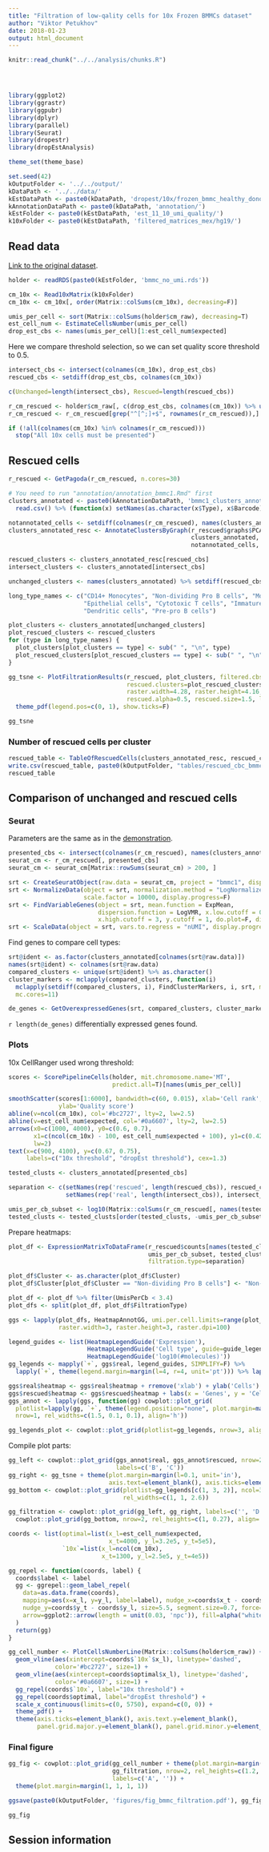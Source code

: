 ```yaml
---
title: "Filtration of low-qality cells for 10x Frozen BMMCs dataset"
author: "Viktor Petukhov"
date: 2018-01-23
output: html_document
---
```


```r
knitr::read_chunk("../../analysis/chunks.R")
```

```r
```

```r
```

```r
```

```r
library(ggplot2)
library(ggrastr)
library(ggpubr)
library(dplyr)
library(parallel)
library(Seurat)
library(dropestr)
library(dropEstAnalysis)

theme_set(theme_base)

set.seed(42)
kOutputFolder <- '../../output/'
kDataPath <- '../../data/'
kEstDataPath <- paste0(kDataPath, 'dropest/10x/frozen_bmmc_healthy_donor1/')
kAnnotationDataPath <- paste0(kDataPath, 'annotation/')
kEstFolder <- paste0(kEstDataPath, 'est_11_10_umi_quality/')
k10xFolder <- paste0(kEstDataPath, 'filtered_matrices_mex/hg19/')
```

## Read data
[Link to the original dataset](https://support.10xgenomics.com/single-cell-gene-expression/datasets/1.1.0/frozen_bmmc_healthy_donor1).

```r
holder <- readRDS(paste0(kEstFolder, 'bmmc_no_umi.rds'))
```

```r
cm_10x <- Read10xMatrix(k10xFolder)
cm_10x <- cm_10x[, order(Matrix::colSums(cm_10x), decreasing=F)]
```

```r
umis_per_cell <- sort(Matrix::colSums(holder$cm_raw), decreasing=T)
est_cell_num <- EstimateCellsNumber(umis_per_cell)
drop_est_cbs <- names(umis_per_cell)[1:est_cell_num$expected]
```

Here we compare threshold selection, so we can set quality score threshold to 0.5.
```r
intersect_cbs <- intersect(colnames(cm_10x), drop_est_cbs)
rescued_cbs <- setdiff(drop_est_cbs, colnames(cm_10x))

c(Unchanged=length(intersect_cbs), Rescued=length(rescued_cbs))
```

```r
r_cm_rescued <- holder$cm_raw[, c(drop_est_cbs, colnames(cm_10x)) %>% unique()]
r_cm_rescued <- r_cm_rescued[grep("^[^;]+$", rownames(r_cm_rescued)),]

if (!all(colnames(cm_10x) %in% colnames(r_cm_rescued)))
  stop("All 10x cells must be presented")
```

## Rescued cells
```r
r_rescued <- GetPagoda(r_cm_rescued, n.cores=30)
```

```r
# You need to run "annotation/annotation_bmmc1.Rmd" first
clusters_annotated <- paste0(kAnnotationDataPath, 'bmmc1_clusters_annotated.csv') %>%
  read.csv() %>% (function(x) setNames(as.character(x$Type), x$Barcode))

notannotated_cells <- setdiff(colnames(r_cm_rescued), names(clusters_annotated))
clusters_annotated_resc <- AnnotateClustersByGraph(r_rescued$graphs$PCA,
                                                   clusters_annotated,
                                                   notannotated_cells, mc.cores=10)

rescued_clusters <- clusters_annotated_resc[rescued_cbs]
intersect_clusters <- clusters_annotated[intersect_cbs]
```

```r
unchanged_clusters <- names(clusters_annotated) %>% setdiff(rescued_cbs)

long_type_names <- c("CD14+ Monocytes", "Non-dividing Pro B cells", "Monocyte progenitors", 
                     "Epithelial cells", "Cytotoxic T cells", "Immature B cells", 
                     "Dendritic cells", "Pre-pro B cells")

plot_clusters <- clusters_annotated[unchanged_clusters]
plot_rescued_clusters <- rescued_clusters
for (type in long_type_names) {
  plot_clusters[plot_clusters == type] <- sub(" ", "\n", type)
  plot_rescued_clusters[plot_rescued_clusters == type] <- sub(" ", "\n", type)
}

gg_tsne <- PlotFiltrationResults(r_rescued, plot_clusters, filtered.cbs=NULL,
                                 rescued.clusters=plot_rescued_clusters,
                                 raster.width=4.28, raster.height=4.16,
                                 rescued.alpha=0.5, rescued.size=1.5, lineheight=0.8) +
  theme_pdf(legend.pos=c(0, 1), show.ticks=F)

gg_tsne
```

### Number of rescued cells per cluster
```r
rescued_table <- TableOfRescuedCells(clusters_annotated_resc, rescued_cbs)
write.csv(rescued_table, paste0(kOutputFolder, "tables/rescued_cbc_bmmc1.csv"), row.names=F)
rescued_table
```

## Comparison of unchanged and rescued cells
### Seurat
Parameters are the same as in the [demonstration](http://satijalab.org/seurat/pbmc3k_tutorial.html).
```r
presented_cbs <- intersect(colnames(r_cm_rescued), names(clusters_annotated))
seurat_cm <- r_cm_rescued[, presented_cbs]
seurat_cm <- seurat_cm[Matrix::rowSums(seurat_cm) > 200, ]

srt <- CreateSeuratObject(raw.data = seurat_cm, project = "bmmc1", display.progress=F)
srt <- NormalizeData(object = srt, normalization.method = "LogNormalize",
                     scale.factor = 10000, display.progress=F)
srt <- FindVariableGenes(object = srt, mean.function = ExpMean,
                         dispersion.function = LogVMR, x.low.cutoff = 0.0125,
                         x.high.cutoff = 3, y.cutoff = 1, do.plot=F, display.progress=F)
srt <- ScaleData(object = srt, vars.to.regress = "nUMI", display.progress=F)
```

Find genes to compare cell types:
```r
srt@ident <- as.factor(clusters_annotated[colnames(srt@raw.data)])
names(srt@ident) <- colnames(srt@raw.data)
compared_clusters <- unique(srt@ident) %>% as.character()
cluster_markers <- mclapply(compared_clusters, function(i)
  mclapply(setdiff(compared_clusters, i), FindClusterMarkers, i, srt, mc.cores=4),
  mc.cores=11)

de_genes <- GetOverexpressedGenes(srt, compared_clusters, cluster_markers)
```

`r length(de_genes)` differentially expressed genes found.

### Plots
10x CellRanger used wrong threshold:
```r
scores <- ScorePipelineCells(holder, mit.chromosome.name='MT', 
                             predict.all=T)[names(umis_per_cell)]

smoothScatter(scores[1:6000], bandwidth=c(60, 0.015), xlab='Cell rank',
              ylab='Quality score')
abline(v=ncol(cm_10x), col='#bc2727', lty=2, lw=2.5)
abline(v=est_cell_num$expected, col='#0a6607', lty=2, lw=2.5)
arrows(x0=c(1000, 4000), y0=c(0.6, 0.7), 
       x1=c(ncol(cm_10x) - 100, est_cell_num$expected + 100), y1=c(0.42, 0.52),
       lw=2)
text(x=c(900, 4100), y=c(0.67, 0.75),
     labels=c("10x threshold", "dropEst threshold"), cex=1.3)
```

```r
tested_clusts <- clusters_annotated[presented_cbs]

separation <- c(setNames(rep('rescued', length(rescued_cbs)), rescued_cbs),
                setNames(rep('real', length(intersect_cbs)), intersect_cbs))

umis_per_cb_subset <- log10(Matrix::colSums(r_cm_rescued[, names(tested_clusts)]))
tested_clusts <- tested_clusts[order(tested_clusts, -umis_per_cb_subset)]
```

Prepare heatmaps:
```r
plot_df <- ExpressionMatrixToDataFrame(r_rescued$counts[names(tested_clusts), de_genes],
                                       umis_per_cb_subset, tested_clusts,
                                       filtration.type=separation)

plot_df$Cluster <- as.character(plot_df$Cluster)
plot_df$Cluster[plot_df$Cluster == "Non-dividing Pro B cells"] <- "Non-dividing\nPro B cells"

plot_df <- plot_df %>% filter(UmisPerCb < 3.4)
plot_dfs <- split(plot_df, plot_df$FiltrationType)

ggs <- lapply(plot_dfs, HeatmapAnnotGG, umi.per.cell.limits=range(plot_df$UmisPerCb),
              raster.width=3, raster.height=3, raster.dpi=100)

legend_guides <- list(HeatmapLegendGuide('Expression'),
                      HeatmapLegendGuide('Cell type', guide=guide_legend, ncol=3),
                      HeatmapLegendGuide('log10(#molecules)'))
gg_legends <- mapply(`+`, ggs$real, legend_guides, SIMPLIFY=F) %>%
  lapply(`+`, theme(legend.margin=margin(l=4, r=4, unit='pt'))) %>% lapply(get_legend)

ggs$real$heatmap <- ggs$real$heatmap + rremove('xlab') + ylab('Cells')
ggs$rescued$heatmap <- ggs$rescued$heatmap + labs(x = 'Genes', y = 'Cells')
ggs_annot <- lapply(ggs, function(gg) cowplot::plot_grid(
  plotlist=lapply(gg, `+`, theme(legend.position="none", plot.margin=margin())),
  nrow=1, rel_widths=c(1.5, 0.1, 0.1), align='h'))

gg_legends_plot <- cowplot::plot_grid(plotlist=gg_legends, nrow=3, align='v')
```

Compile plot parts:
```r
gg_left <- cowplot::plot_grid(ggs_annot$real, ggs_annot$rescued, nrow=2,
                              labels=c('B', 'C'))
gg_right <- gg_tsne + theme(plot.margin=margin(l=0.1, unit='in'),
                            axis.text=element_blank(), axis.ticks=element_blank())
gg_bottom <- cowplot::plot_grid(plotlist=gg_legends[c(1, 3, 2)], ncol=3,
                                rel_widths=c(1, 1, 2.6))

gg_filtration <- cowplot::plot_grid(gg_left, gg_right, labels=c('', 'D'), ncol=2) %>%
  cowplot::plot_grid(gg_bottom, nrow=2, rel_heights=c(1, 0.27), align='v')
```

```r
coords <- list(optimal=list(x_l=est_cell_num$expected,
                            x_t=4000, y_l=3.2e5, y_t=5e5),
               `10x`=list(x_l=ncol(cm_10x),
                          x_t=1300, y_l=2.5e5, y_t=4e5))

gg_repel <- function(coords, label) {
  coords$label <- label
  gg <- ggrepel::geom_label_repel(
    data=as.data.frame(coords),
    mapping=aes(x=x_l, y=y_l, label=label), nudge_x=coords$x_t - coords$x_l,
    nudge_y=coords$y_t - coords$y_l, size=5.5, segment.size=0.7, force=0,
    arrow=ggplot2::arrow(length = unit(0.03, 'npc')), fill=alpha("white", 0.7)
  )
  return(gg)
}

gg_cell_number <- PlotCellsNumberLine(Matrix::colSums(holder$cm_raw)) +
  geom_vline(aes(xintercept=coords$`10x`$x_l), linetype='dashed',
             color='#bc2727', size=1) +
  geom_vline(aes(xintercept=coords$optimal$x_l), linetype='dashed',
             color='#0a6607', size=1) +
  gg_repel(coords$`10x`, label="10x threshold") +
  gg_repel(coords$optimal, label="dropEst threshold") +
  scale_x_continuous(limits=c(0, 5750), expand=c(0, 0)) +
  theme_pdf() +
  theme(axis.ticks=element_blank(), axis.text.y=element_blank(),
        panel.grid.major.y=element_blank(), panel.grid.minor.y=element_blank())
```

### Final figure
```r
gg_fig <- cowplot::plot_grid(gg_cell_number + theme(plot.margin=margin(b=0.1, unit="in")),
                             gg_filtration, nrow=2, rel_heights=c(1.2, 3),
                             labels=c('A', '')) +
  theme(plot.margin=margin(1, 1, 1, 1))

ggsave(paste0(kOutputFolder, 'figures/fig_bmmc_filtration.pdf'), gg_fig, width=7.5, height=7)

gg_fig
```

## Session information
```r
```
